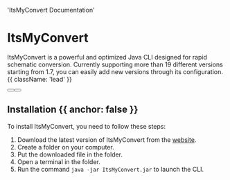   'ItsMyConvert Documentation'


# ItsMyConvert

ItsMyConvert is a powerful and optimized Java CLI designed for rapid schematic conversion. Currently supporting more than 19 different versions starting from 1.7, you can easily add new versions through its configuration. {{ className: 'lead' }}

<div className="not-prose mb-16 mt-6 flex flex-wrap gap-3">
  <Button href="https://builtbybit.com/resources/itsmyconvert.46438" arrow="right" children="Purchase" />
  <Button href="https://itsmy.studio/discord" children="Support" variant="outline" />
</div>

## Installation {{ anchor: false }}

To install ItsMyConvert, you need to follow these steps:
1. Download the latest version of ItsMyConvert from the [website](https://builtbybit.com/resources/itsmyconvert.46438).
2. Create a folder on your computer.
3. Put the downloaded file in the folder.
4. Open a terminal in the folder.
5. Run the command `java -jar ItsMyConvert.jar` to launch the CLI.
